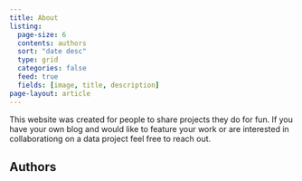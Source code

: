 ```yaml
---
title: About
listing:
  page-size: 6
  contents: authors
  sort: "date desc"
  type: grid
  categories: false
  feed: true
  fields: [image, title, description]
page-layout: article
---
```


This website was created for people to share projects they do for fun. If you have your own blog and would like to feature your work or are interested in collaborationg on a data project feel free to reach out.

## Authors

:::{#posts .column-page-inset}

::: 
